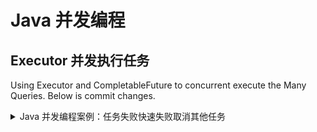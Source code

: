 # Java 并发编程

## Executor 并发执行任务

Using Executor and CompletableFuture to concurrent execute the Many Queries. Below is commit changes.

<details> 
  <summary>Java 并发编程案例：任务失败快速失败取消其他任务</summary>
```java setLineNumbers
package com.whalefall541.cases.concurrentqry.jobversion;

import lombok.extern.slf4j.Slf4j;

import java.util.List;
import java.util.concurrent.*;
import java.util.concurrent.atomic.AtomicBoolean;
import java.util.function.Function;
import java.util.stream.Collectors;

@SuppressWarnings("all")
@Slf4j
public class JobFailFastAsyncExecutor implements AutoCloseable {

    private final ExecutorService executor;

    public JobFailFastAsyncExecutor(int threadCount, String jobName) {
        this.executor = Executors.newFixedThreadPool(threadCount, r -> {
            Thread thread = new Thread(r);
            thread.setName(String.format("%s-%s", jobName, thread.getName()));
            return thread;
        });
    }

    /**
     * 执行一组异步任务，一旦其中任一任务失败，立即取消所有任务，并传播异常 <br/>
     * 真正严格意义的“fail-fast + 最少日志
     *
     * @param inputs       输入参数列表
     * @param taskFunction 任务处理函数，输入 P 返回 R
     * @return 一个异步 CompletableFuture，成功返回结果列表，失败抛出第一个异常
     */
    public <P, R> CompletableFuture<List<R>> executeFailFast(List<P> inputs, Function<P, R> taskFunction) {
        List<CompletableFuture<R>> futures = inputs.stream()
                .map(input -> CompletableFuture.supplyAsync(
                        // 异步线程（来自 thread pool）执行下面逻辑
                        () -> taskFunction.apply(input), executor))
                .collect(Collectors.toList());
        CompletableFuture<List<R>> resultFuture = new CompletableFuture<>();
        CommonTaskSupport.registerFailFastHandlers(futures, resultFuture);
        CommonTaskSupport.collectAllResults(futures, resultFuture);
        return resultFuture;
    }

    static class CommonTaskSupport {
        private CommonTaskSupport() {
        }

        public static <R> void registerFailFastHandlers(List<CompletableFuture<R>> futures,
                                                        CompletableFuture<List<R>> resultFuture) {
            AtomicBoolean failFastTriggered = new AtomicBoolean(false);
            futures.forEach(future -> future.whenComplete(
                    // 下面都是的异步线程完成后触发
                    (r, ex) -> {
                        if (ex != null && failFastTriggered.compareAndSet(false, true)) {
                            Throwable actual = unwrap(ex);
                            logIfNeeded(actual);
                            resultFuture.completeExceptionally(actual);
                            futures.forEach(f -> {
                                boolean cancelled = f.cancel(true);
                                log.debug("尝试取消任务{}: {}", f, cancelled ? "成功" : "失败");
                            });
                        }
                    }));
        }

        private static Throwable unwrap(Throwable ex) {
            if (ex instanceof CompletionException || ex instanceof ExecutionException) {
                return ex.getCause();
            }
            return ex;
        }

        /**
         * 优雅关闭线程池
         *
         * @param executor 线程池
         */
        public static void shutdownGracefully(ExecutorService executor) {
            executor.shutdown();
            try {
                if (!executor.awaitTermination(1, TimeUnit.MINUTES)) {
                    executor.shutdownNow();
                }
            } catch (InterruptedException e) {
                executor.shutdownNow();
                Thread.currentThread().interrupt();
            }
        }

        private static void logIfNeeded(Throwable actual) {
            if (!(actual instanceof CancellationException)) {
                log.warn("任务失败，开始 fail-fast 取消其他任务：{} - [{}]",
                        actual != null ? actual.getMessage() : "null",
                        actual != null ? actual.getClass().getSimpleName() : "null");
            }
        }

        public static <R> void collectAllResults(List<CompletableFuture<R>> futures,
                                                 CompletableFuture<List<R>> resultFuture) {
            CompletableFuture
                    .allOf(futures.toArray(new CompletableFuture[0]))
                    .whenComplete((v, ex) -> {
                        if (!resultFuture.isDone()) {
                            try {
                                List<R> results = futures.stream()
                                        .map(CompletableFuture::join)
                                        .collect(Collectors.toList());
                                resultFuture.complete(results);
                            } catch (CompletionException e) {
                                resultFuture.completeExceptionally(e.getCause());
                            }
                        }
                    });
        }
    }


    @Override
    public void close() {
        CommonTaskSupport.shutdownGracefully(executor);
    }

}

```
</details>

[详细代码提交记录](https://github.com/Halcyon666/mybatis-plus/tree/purebranch/src/main/java/com/whalefall541/cases/concurrentqry)



<TailProtocal />
